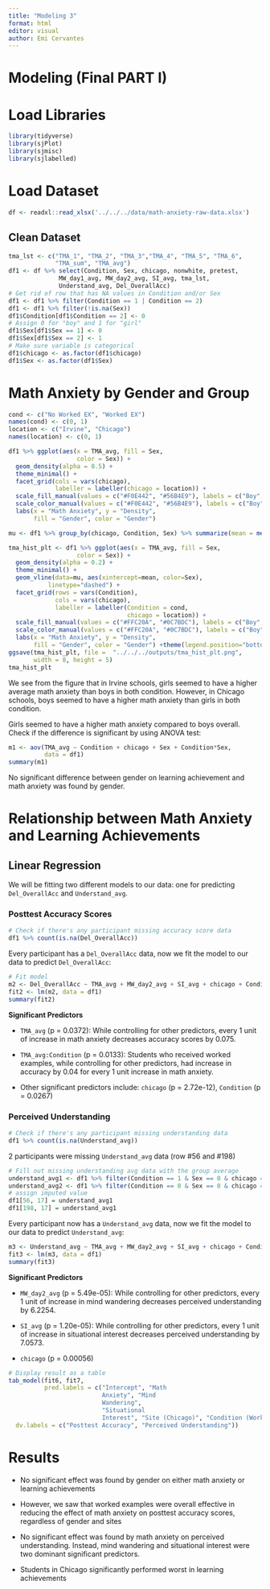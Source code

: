 ```yaml
---
title: "Modeling 3"
format: html
editor: visual
author: Emi Cervantes
---
```


# Modeling (Final PART I)

# Load Libraries

```r
library(tidyverse)
library(sjPlot)
library(sjmisc)
library(sjlabelled)
```

# Load Dataset

```r
df <- readxl::read_xlsx('../../../data/math-anxiety-raw-data.xlsx')
```

## Clean Dataset

```r
tma_lst <- c("TMA_1", "TMA_2", "TMA_3","TMA_4", "TMA_5", "TMA_6",
             "TMA_sum", "TMA_avg")
df1 <- df %>% select(Condition, Sex, chicago, nonwhite, pretest,
              MW_day1_avg, MW_day2_avg, SI_avg, tma_lst,
              Understand_avg, Del_OverallAcc)
# Get rid of row that has NA values in Condition and/or Sex
df1 <- df1 %>% filter(Condition == 1 | Condition == 2)
df1 <- df1 %>% filter(!is.na(Sex))
df1$Condition[df1$Condition == 2] <- 0
# Assign 0 for "boy" and 1 for "girl"
df1$Sex[df1$Sex == 1] <- 0
df1$Sex[df1$Sex == 2] <- 1
# Make sure variable is categorical
df1$chicago <- as.factor(df1$chicago)
df1$Sex <- as.factor(df1$Sex)
```

# Math Anxiety by Gender and Group

```r
cond <- c("No Worked EX", "Worked EX")
names(cond) <- c(0, 1)
location <- c("Irvine", "Chicago")
names(location) <- c(0, 1)

df1 %>% ggplot(aes(x = TMA_avg, fill = Sex,
                   color = Sex)) +
  geom_density(alpha = 0.5) +
  theme_minimal() +
  facet_grid(cols = vars(chicago),
             labeller = labeller(chicago = location)) +
  scale_fill_manual(values = c("#F0E442", "#56B4E9"), labels = c("Boy", "Girl")) +
  scale_color_manual(values = c("#F0E442", "#56B4E9"), labels = c("Boy", "Girl")) +
  labs(x = "Math Anxiety", y = "Density",
       fill = "Gender", color = "Gender")
```

```r
mu <- df1 %>% group_by(chicago, Condition, Sex) %>% summarize(mean = mean(TMA_avg))

tma_hist_plt <- df1 %>% ggplot(aes(x = TMA_avg, fill = Sex,
                   color = Sex)) +
  geom_density(alpha = 0.2) +
  theme_minimal() +
  geom_vline(data=mu, aes(xintercept=mean, color=Sex),
           linetype="dashed") +
  facet_grid(rows = vars(Condition),
             cols = vars(chicago),
             labeller = labeller(Condition = cond,
                                 chicago = location)) +
  scale_fill_manual(values = c("#FFC20A", "#0C7BDC"), labels = c("Boy", "Girl")) +
  scale_color_manual(values = c("#FFC20A", "#0C7BDC"), labels = c("Boy", "Girl")) +
  labs(x = "Math Anxiety", y = "Density",
       fill = "Gender", color = "Gender") +theme(legend.position="bottom")
ggsave(tma_hist_plt, file =  "../../../outputs/tma_hist_plt.png",
       width = 8, height = 5)
tma_hist_plt
```

We see from the figure that in Irvine schools, girls seemed to have a higher average math anxiety than boys in both condition. However, in Chicago schools, boys seemed to have a higher math anxiety than girls in both condition.

Girls seemed to have a higher math anxiety compared to boys overall. Check if the difference is significant by using ANOVA test:

```r
m1 <- aov(TMA_avg ~ Condition + chicago + Sex + Condition*Sex, 
          data = df1)
summary(m1)
```

No significant difference between gender on learning achievement and math anxiety was found by gender.

# Relationship between Math Anxiety and Learning Achievements

## Linear Regression

We will be fitting two different models to our data: one for predicting `Del_OverallAcc` and `Understand_avg`.

### Posttest Accuracy Scores

```r
# Check if there's any participant missing accuracy score data
df1 %>% count(is.na(Del_OverallAcc))
```

Every participant has a `Del_OverallAcc` data, now we fit the model to our data to predict `Del_OverallAcc`:

```r
# Fit model
m2 <- Del_OverallAcc ~ TMA_avg + MW_day2_avg + SI_avg + chicago + Condition + Condition*Sex + Condition*TMA_avg + Condition*TMA_avg*Sex
fit2 <- lm(m2, data = df1)
summary(fit2)
```

**Significant Predictors**

-   `TMA_avg` (p = 0.0372): While controlling for other predictors, every 1 unit of increase in math anxiety decreases accuracy scores by 0.075.

-   `TMA_avg:Condition` (p = 0.0133): Students who received worked examples, while controlling for other predictors, had increase in accuracy by 0.04 for every 1 unit increase in math anxiety.

-   Other significant predictors include: `chicago` (p = 2.72e-12), `Condition` (p = 0.0267)

### Perceived Understanding

```r
# Check if there's any participant missing understanding data
df1 %>% count(is.na(Understand_avg))
```

2 participants were missing `Understand_avg` data (row #56 and #198)

```r
# Fill out missing understanding avg data with the group average
understand_avg1 <- df1 %>% filter(Condition == 1 & Sex == 0 & chicago == 0) %>% summarize(mean_understand = mean(Understand_avg, na.rm = TRUE))
understand_avg2 <- df1 %>% filter(Condition == 0 & Sex == 0 & chicago == 0) %>% summarize(mean_understand = mean(Understand_avg, na.rm = TRUE))
# assign imputed value
df1[56, 17] = understand_avg1
df1[198, 17] = understand_avg1
```

Every participant now has a `Understand_avg` data, now we fit the model to our data to predict `Understand_avg`:

```r
m3 <- Understand_avg ~ TMA_avg + MW_day2_avg + SI_avg + chicago + Condition + Condition*Sex + Condition*TMA_avg + Condition*TMA_avg*Sex
fit3 <- lm(m3, data = df1)
summary(fit3)
```

**Significant Predictors**

-   `MW_day2_avg` (p = 5.49e-05): While controlling for other predictors, every 1 unit of increase in mind wandering decreases perceived understanding by 6.2254.

-   `SI_avg` (p = 1.20e-05): While controlling for other predictors, every 1 unit of increase in situational interest decreases perceived understanding by 7.0573.

-   `chicago` (p = 0.00056)

```r
# Display result as a table
tab_model(fit6, fit7,
          pred.labels = c("Intercept", "Math 
                          Anxiety", "Mind 
                          Wandering", 
                          "Situational 
                          Interest", "Site (Chicago)", "Condition (Worked EX)", "Gender (boy)", "Condition (Worked EX)*Gender (boy)", "Math Anxiety*Condition (Worked EX)", "Math Anxiety*Gender (boy)", "Math Anxiety*Condition (Worked EX)*Gender (boy)"),
  dv.labels = c("Posttest Accuracy", "Perceived Understanding"))
```

# Results

-   No significant effect was found by gender on either math anxiety or learning achievements

-   However, we saw that worked examples were overall effective in reducing the effect of math anxiety on posttest accuracy scores, regardless of gender and sites

-   No significant effect was found by math anxiety on perceived understanding. Instead, mind wandering and situational interest were two dominant significant predictors.

-   Students in Chicago significantly performed worst in learning achievements

